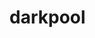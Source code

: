 # darkpool


<ul className="grid grid-cols-1 md:grid-cols-2 lg:grid-cols-3 xl:grid-cols-4 gap-4 -ml-6">

<ReferenceCard
    title="allblocks"
    description="Last 15 Block Trades."
    url="/bot/reference/telegram/darkpool/allblocks"
/>
<ReferenceCard
    title="alldp"
    description="Last 15 Darkpool Trades"
    url="/bot/reference/telegram/darkpool/alldp"
/>
<ReferenceCard
    title="allprints"
    description="Last 15 Combination of Dark Pool and Blocks."
    url="/bot/reference/telegram/darkpool/allprints"
/>
<ReferenceCard
    title="bigprintsdp"
    description="Combination of Dark Pool and Blocks - Largest over x amount of days."
    url="/bot/reference/telegram/darkpool/bigprintsdp"
/>
<ReferenceCard
    title="levels"
    description="Biggest Levels for All Prints over last X days."
    url="/bot/reference/telegram/darkpool/levels"
/>
<ReferenceCard
    title="sectors"
    description="Summary of all prints by % of MarketCap by Sector"
    url="/bot/reference/telegram/darkpool/sectors"
/>
<ReferenceCard
    title="summary"
    description="Summary of all prints by % of MarketCap"
    url="/bot/reference/telegram/darkpool/summary"
/>
<ReferenceCard
    title="topsum"
    description="Top Total Block & Dark Pool data."
    url="/bot/reference/telegram/darkpool/topsum"
/>
</ul>
